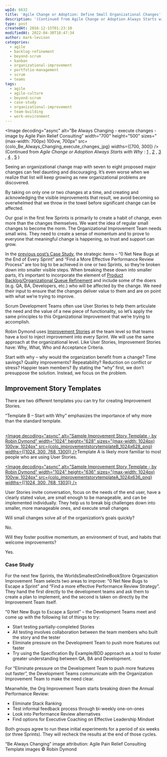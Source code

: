```yaml
---
wpId: 6632
title: 'Agile Change or Adoption: Define Small Organizational Changes'
description: '(Continued from Agile Change or Adoption Always Starts with Why : 1 , 2 , 3 , 4 , 5 ) Seeing an organizational change map with seven to eight proposed major changes can feel daunting and discouraging. It''s even worse when we realize that list will keep growing as new organizational problems are discovered. By taking on only one or two changes at a ...'
type: post
createdAt: 2016-12-15T01:23:10
modifiedAt: 2022-04-30T18:47:34
author: mark-levison
categories:
  - agile
  - backlog-refinement
  - beyond-scrum
  - kanban
  - organizational-improvement
  - portfolio-management
  - scrum
  - teams
tags:
  - agile
  - agile-culture
  - beyond-scrum
  - case-study
  - organizational-improvement
  - team-building
  - work-environment
---
```





<Image decoding="async" alt="Be Always Changing - execute changes - image by Agile Pain Relief Consulting" width="700" height="500" sizes="(max-width: 700px) 100vw, 700px" src={colo_Be_Always_Changing_execute_changes_jpg} widths={[700, 300]} />(Continued from _Agile Change or Adoption Always Starts with Why_ : [1](/blog/agile-change-or-adoption-always-starts-with-why.html) , [2](/blog/agile-change-or-adoption-the-steps-to-go-from-why-to-how.html) , [3](/blog/agile-change-or-adoption-sense-your-current-culture.html) , [4](/blog/agile-change-or-adoption-create-a-vision.html) , [5](/blog/agile-change-or-adoption-turn-vision-into-strategy.html) )

Seeing an organizational change map with seven to eight proposed major changes can feel daunting and discouraging. It’s even worse when we realize that list will keep growing as new organizational problems are discovered.

By taking on only one or two changes at a time, and creating and acknowledging the visible improvements that result, we avoid becoming so overwhelmed that we throw in the towel before significant change can be affected.

Our goal in the first few Sprints is primarily to create a habit of change, even more than the changes themselves. We want the idea of regular small changes to become the norm. The Organizational Improvement Team needs small wins. They need to create a sense of momentum and to prove to everyone that meaningful change is happening, so trust and support can grow.

In the [previous post’s Case Study](/blog/agile-change-or-adoption-turn-vision-into-strategy.html), the strategic items – “0 Net New Bugs at the End of Every Sprint” and “Find a More Effective Performance Review Process” are too big to be achieved in one or two Sprints, so they’re broken down into smaller visible steps. When breaking these down into smaller parts, it’s important to incorporate the element of [Product Backlog/Organizational Queue Refinement](/blog/taking-organizational-improvement-with-scrum-seriously.html) and include some of the doers (e.g. QA, BA, Developers, etc.) who will be affected by the change. We need their input to ensure that the changes deliver value to them and are on point with what we’re trying to improve.

Scrum Development Teams often use User Stories to help them articulate the need and the value of a new piece of functionality, so let’s apply the same principles to this Organizational Improvement that we’re trying to accomplish.

Robin Dymond uses [Improvement Stories](https://innovel.net/improve-measurably-with-improvement-stories/) at the team level so that teams have a tool to inject improvement into every Sprint. We will use the same approach at the organizational level. Like User Stories, Improvement Stories have: Why, What, Who and Acceptance Criteria.

Start with why – why would the organization benefit from a change? Time savings? Quality improvements? Repeatability? Reduction on conflict or stress? Happier team members? By stating the “why” first, we don’t presuppose the solution. Instead, we focus on the problem.

## Improvement Story Templates

There are two different templates you can try for creating Improvement Stories.

“Template B – Start with Why” emphasizes the importance of why more than the standard template.

[  
](https://www.innovel.net/wp-content/uploads/improvementstorytemplateB.png)[<Image decoding="async" alt="Sample Improvement Story Template - by Robin Dymond" width="1024" height="628" sizes="(max-width: 1024px) 100vw, 1024px" src={colo_improvementstorytemplateB_1024x628_png} widths={[1024, 300, 768, 1300]} />](https://innovel.net/wp-content/uploads/improvementstorytemplateB.png)Template A is likely more familiar to most people who are using User Stories.

[<Image decoding="async" alt="Sample Improvement Story Template - by Robin Dymond" width="1024" height="636" sizes="(max-width: 1024px) 100vw, 1024px" src={colo_improvementstorytemplateA_1024x636_png} widths={[1024, 300, 768, 1303]} />](https://innovel.net/wp-content/uploads/improvementstorytemplateA.png)

User Stories invite conversation, focus on the needs of the end user, have a clearly stated value, are small enough to be manageable, and can be implemented individually. They help us to break big challenges down into smaller, more manageable ones, and execute small changes

Will small changes solve all of the organization’s goals quickly?

No.

Will they foster positive momentum, an environment of trust, and habits that welcome improvements?

Yes.

### Case Study

For the next few Sprints, the WorldsSmallestOnlineBookStore Organization Improvement Team selects two areas to improve: “0 Net New Bugs to Escape a Sprint” and “Find a more effective Performance Review Strategy”. They hand the first directly to the development teams and ask them to create a plan to implement, and the second is taken on directly by the Improvement Team itself.

“0 Net New Bugs to Escape a Sprint” – the Development Teams meet and come up with the following list of things to try:

*   Start testing partially-completed Stories
*   All testing involves collaboration between the team members who built the story and the tester
*   Eliminate pressure on the Development Team to push more features out faster
*   Try using the Specification By Example/BDD approach as a tool to foster greater understanding between QA, BA and Development.

For “Eliminate pressure on the Development Team to push more features out faster”, the Development Teams communicate with the Organization Improvement Team to make the need clear.

Meanwhile, the Org Improvement Team starts breaking down the Annual Performance Review:

*   Eliminate Stack Ranking
*   Test informal feedback process through bi-weekly one-on-ones
*   Look into Performance Review alternatives
*   Find options for Executive Coaching on Effective Leadership Mindset

Both groups agree to run these initial experiments for a period of six weeks (or three Sprints). They will recheck the results at the end of those cycles.

“Be Always Changing” image attribution: Agile Pain Relief Consulting  
Template images © Robin Dymond